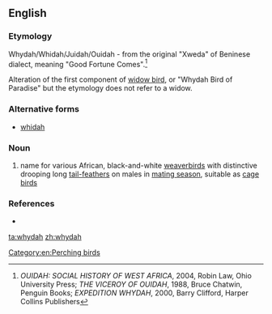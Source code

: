 ==English==

===Etymology===
Whydah/Whidah/Juidah/Ouidah - from the original "Xweda" of Beninese dialect, meaning "Good Fortune Comes".<ref>''OUIDAH: SOCIAL HISTORY OF WEST AFRICA'', 2004, Robin Law, Ohio University Press; ''THE VICEROY OF OUIDAH'', 1988, Bruce Chatwin, Penguin Books; ''EXPEDITION WHYDAH'', 2000, Barry Clifford, Harper Collins Publishers</ref>

Alteration of the first component of [[widow bird]], or "Whydah Bird of Paradise" but the etymology does not refer to a widow.

===Alternative forms===
* [[whidah]]

===Noun===
{{en-noun}}

# name for various African, black-and-white [[weaverbird]]s with distinctive drooping long [[tail-feather]]s on males in [[mating season]], suitable as [[cage bird]]s

===References===
* {{R:Websters}}

[[Category:en:Perching birds]]

[[ta:whydah]]
[[zh:whydah]]